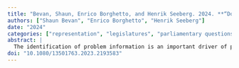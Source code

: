 ```yaml
---
title: "Bevan, Shaun, Enrico Borghetto, and Henrik Seeberg. 2024. **“Do Different Parties Respond to Different Problems? A Comparative Study of Parliamentary Questions across Multiple Countries.”** *Journal of European Public Policy* 31(7): 1856–78."
authors: ["Shaun Bevan", "Enrico Borghetto", "Henrik Seeberg"]
date: "2024"
categories: ["representation", "legislatures", "parliamentary questions", "agenda-setting"]
abstract: |
  The identification of problem information is an important driver of political attention in parliament. This is widely acknowledged in the literature on party competition but there has been surprisingly little empirical research on the extent and when it matters. By relying on an extensive cross-country data set matching data on the policy content of parliamentary oral questions from ten European parliamentary democracies with well-established problem indicators (economy, immigration, and terrorism), this study sets out to answer these important questions. Our time series analysis reveals that not all problem indicators drive political attention in parliament to the same extent and that responsiveness varies based on differences in how government and opposition parties strategically take up problems as well as a partisan logic between left and right parties. While real world problem indicators can be a strong driver of parliamentary attention, that drive is still filtered through political and institutional processes.
doi: "10.1080/13501763.2023.2193583"
---
```

